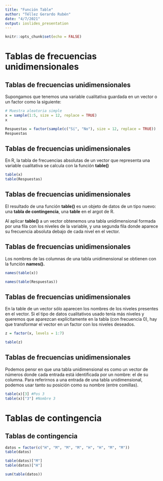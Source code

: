 ---
title: "Función Table"
author: "Téllez Gerardo Rubén"
date: "4/7/2021"
output: ioslides_presentation
---

```{r setup, include=FALSE}
knitr::opts_chunk$set(echo = FALSE)
```

# Tablas de frecuencias unidimensionales

## Tablas de frecuencias unidimensionales

Supongamos que tenemos una variable cualitativa guardada en un vector o un factor como la siguiente:

```{r, include=TRUE}
# Muestra aleatoria simple
x = sample(1:5, size = 12, replace = TRUE)
x
```

```{r}
Respuestas = factor(sample(c("Sí", "No"), size = 12, replace = TRUE))
Respuestas
```
## Tablas de frecuencias unidimensionales

En R, la tabla de frecuencias absolutas de un vector que representa una variable cualitativa se calcula con la función __table()__

```{r}
table(x)
table(Respuestas)
```

## Tablas de frecuencias unidimensionales

El resultado de una función __table()__ es un objeto de datos de un tipo nuevo: una __tabla de contingencia__, una __table__ en el argot de R.

Al aplicar __table()__ a un vector obtenemos una tabla unidimensional formada por una fila con los niveles de la variable, y una segunda fila donde aparece su frecuencia absoluta debajo de cada nivel en el vector.


## Tablas de frecuencias unidimensionales

Los nombres de las columnas de una tabla unidimensional se obtienen con la función __names().__
```{r}
names(table(x))
```
```{r}
names(table(Respuestas))
```

## Tablas de frecuencias unidimensionales

En la table de un vector sólo aparecen los nombres de los niveles presentes en el vector. Si el tipo de datos cualitativos usado tenía más niveles y queremos que aparezcan explícitamente en la tabla (con frecuencia 0), hay que transformar el vector en un factor con los niveles deseados.

```{r}
z = factor(x, levels = 1:7)

table(z)
```

## Tablas de frecuencias unidimensionales

Podemos pensr en que una tabla unidimensional es como un vector de números donde cada entrada está identificada por un nombre: el de su columna. Para referirnos a una entrada de una tabla unidimensional, podemos usar tanto su posición como su nombre (entre comillas).

```{r}
table(x)[3] #Pos 3
table(x)["3"] #Nombre 3
```

# Tablas de contingencia
## Tablas de contingencia

```{r}
datos = factor(c("H", "M", "M", "M", "H", "H", "M", "M"))
table(datos)

table(datos)["M"]
table(datos)["H"]

sum(table(datos))
```

















